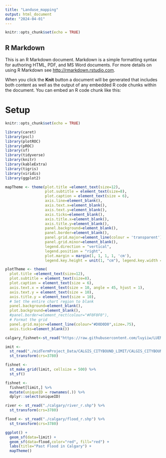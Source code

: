 ```yaml
---
title: "Landuse_mapping"
output: html_document
date: "2024-04-01"
---
```


```r
knitr::opts_chunk$set(echo = TRUE)
```

## R Markdown

This is an R Markdown document. Markdown is a simple formatting syntax for authoring HTML, PDF, and MS Word documents. For more details on using R Markdown see <http://rmarkdown.rstudio.com>.

When you click the **Knit** button a document will be generated that includes both content as well as the output of any embedded R code chunks within the document. You can embed an R code chunk like this:

# Setup
```r
knitr::opts_chunk$set(echo = TRUE)

library(caret)
library(pscl)
library(plotROC)
library(pROC)
library(sf)
library(tidyverse)
library(knitr)
library(kableExtra)
library(tigris)
library(viridis)
library(ggplot2)
```

```r
mapTheme <- theme(plot.title =element_text(size=12),
                  plot.subtitle = element_text(size=8),
                  plot.caption = element_text(size = 6),
                  axis.line=element_blank(),
                  axis.text.x=element_blank(),
                  axis.text.y=element_blank(),
                  axis.ticks=element_blank(),
                  axis.title.x=element_blank(),
                  axis.title.y=element_blank(),
                  panel.background=element_blank(),
                  panel.border=element_blank(),
                  panel.grid.major=element_line(colour = 'transparent'),
                  panel.grid.minor=element_blank(),
                  legend.direction = "vertical", 
                  legend.position = "right",
                  plot.margin = margin(1, 1, 1, 1, 'cm'),
                  legend.key.height = unit(1, "cm"), legend.key.width = unit(0.2, "cm"))

plotTheme <- theme(
  plot.title =element_text(size=12),
  plot.subtitle = element_text(size=8),
  plot.caption = element_text(size = 6),
  axis.text.x = element_text(size = 10, angle = 45, hjust = 1),
  axis.text.y = element_text(size = 10),
  axis.title.y = element_text(size = 10),
  # Set the entire chart region to blank
  panel.background=element_blank(),
  plot.background=element_blank(),
  #panel.border=element_rect(colour="#F0F0F0"),
  # Format the grid
  panel.grid.major=element_line(colour="#D0D0D0",size=.75),
  axis.ticks=element_blank())

```

```r
calgary_fishnet<-st_read("https://raw.githubusercontent.com/luyiiw/LUEM/main/Calgary_JSON/Calgary_Fishnet.json")

imit <- 
  st_read("./midTermProject_Data/CALGIS_CITYBOUND_LIMIT/CALGIS_CITYBOUND_LIMIT.shp") %>%
  st_transform(crs=3780)

fishnet <- 
  st_make_grid(limit, cellsize = 500) %>%
  st_sf()

fishnet <- 
  fishnet[limit,] %>%
  mutate(uniqueID = rownames(.)) %>%
  dplyr::select(uniqueID)

river <- st_read("./calgary/river_r.shp") %>%
  st_transform(crs=3780)

flood <- st_read("./calgary/flood_r.shp") %>%
  st_transform(crs=3780)

ggplot() + 
  geom_sf(data=limit) +
  geom_sf(data=flood,color="red", fill="red") +
  labs(title="Past Flood in Calgary") +
  mapTheme()






```







